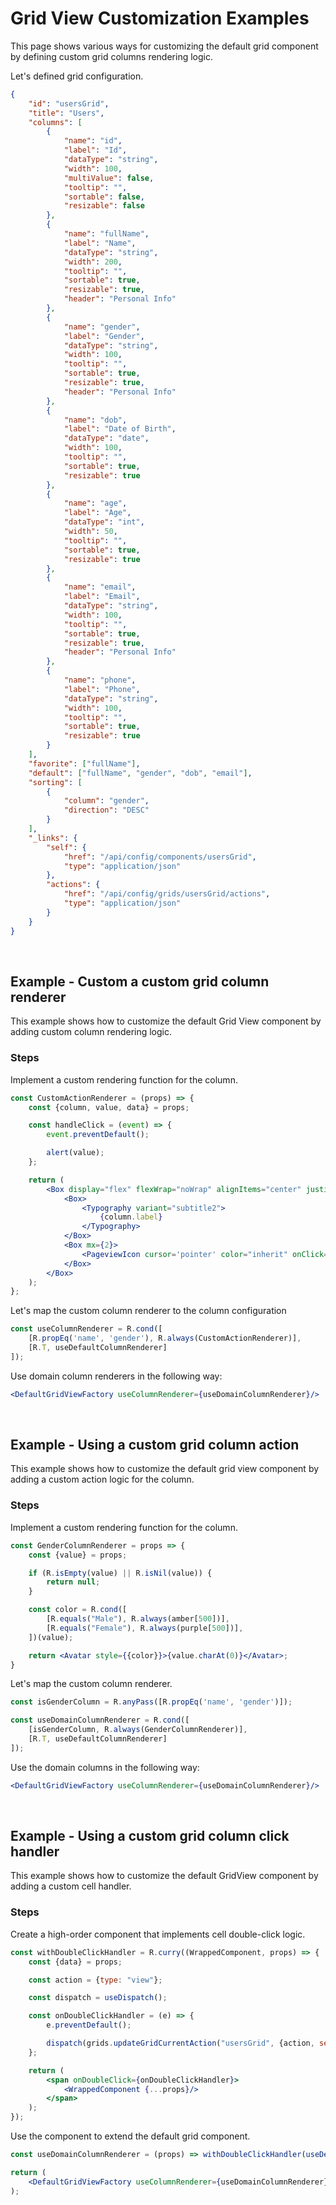
<Meta title="Examples/Components/GridView/Columns/README"/>

# Grid View Customization Examples

This page shows various ways for customizing the default grid component by defining custom grid columns rendering logic.

Let's defined grid configuration.

```json
{
    "id": "usersGrid",
    "title": "Users",
    "columns": [
        {
            "name": "id",
            "label": "Id",
            "dataType": "string",
            "width": 100,
            "multiValue": false,
            "tooltip": "",
            "sortable": false,
            "resizable": false
        },
        {
            "name": "fullName",
            "label": "Name",
            "dataType": "string",
            "width": 200,
            "tooltip": "",
            "sortable": true,
            "resizable": true,
            "header": "Personal Info"
        },
        {
            "name": "gender",
            "label": "Gender",
            "dataType": "string",
            "width": 100,
            "tooltip": "",
            "sortable": true,
            "resizable": true,
            "header": "Personal Info"
        },
        {
            "name": "dob",
            "label": "Date of Birth",
            "dataType": "date",
            "width": 100,
            "tooltip": "",
            "sortable": true,
            "resizable": true
        },
        {
            "name": "age",
            "label": "Age",
            "dataType": "int",
            "width": 50,
            "tooltip": "",
            "sortable": true,
            "resizable": true
        },
        {
            "name": "email",
            "label": "Email",
            "dataType": "string",
            "width": 100,
            "tooltip": "",
            "sortable": true,
            "resizable": true,
            "header": "Personal Info"
        },
        {
            "name": "phone",
            "label": "Phone",
            "dataType": "string",
            "width": 100,
            "tooltip": "",
            "sortable": true,
            "resizable": true
        }
    ],
    "favorite": ["fullName"],
    "default": ["fullName", "gender", "dob", "email"],
    "sorting": [
        {
            "column": "gender",
            "direction": "DESC"
        }
    ],
    "_links": {
        "self": {
            "href": "/api/config/components/usersGrid",
            "type": "application/json"
        },
        "actions": {
            "href": "/api/config/grids/usersGrid/actions",
            "type": "application/json"
        }
    }
}
```

<br/>

## Example - Custom a custom grid column renderer

This example shows how to customize the default Grid View component by adding custom column rendering logic.

### Steps

Implement a custom rendering function for the column.

```jsx
const CustomActionRenderer = (props) => {
	const {column, value, data} = props;

	const handleClick = (event) => {
		event.preventDefault();

		alert(value);
	};

	return (
		<Box display="flex" flexWrap="noWrap" alignItems="center" justifyContent="center">
			<Box>
				<Typography variant="subtitle2">
					{column.label}
				</Typography>
			</Box>
			<Box mx={2}>
				<PageviewIcon cursor='pointer' color="inherit" onClick={handleClick}/>
			</Box>
		</Box>
	);
};
```

Let's map the custom column renderer to the column configuration

```jsx
const useColumnRenderer = R.cond([
	[R.propEq('name', 'gender'), R.always(CustomActionRenderer)],
	[R.T, useDefaultColumnRenderer]
]);
```

Use domain column renderers in the following way:

```jsx
<DefaultGridViewFactory useColumnRenderer={useDomainColumnRenderer}/>
```

<br/>

## Example - Using a custom grid column action

This example shows how to customize the default grid view component by adding a custom action logic for the column.

### Steps

Implement a custom rendering function for the column.

```jsx
const GenderColumnRenderer = props => {
	const {value} = props;

	if (R.isEmpty(value) || R.isNil(value)) {
		return null;
	}

	const color = R.cond([
		[R.equals("Male"), R.always(amber[500])],
		[R.equals("Female"), R.always(purple[500])],
	])(value);

	return <Avatar style={{color}}>{value.charAt(0)}</Avatar>;
}
```

Let's map the custom column renderer.

```jsx
const isGenderColumn = R.anyPass([R.propEq('name', 'gender')]);

const useDomainColumnRenderer = R.cond([
	[isGenderColumn, R.always(GenderColumnRenderer)],
	[R.T, useDefaultColumnRenderer]
]);
```

Use the domain columns in the following way:

```jsx
<DefaultGridViewFactory useColumnRenderer={useDomainColumnRenderer}/>
```

<br/>

## Example - Using a custom grid column click handler

This example shows how to customize the default GridView component by adding a custom cell handler.

### Steps

Create a high-order component that implements cell double-click logic.

```jsx
const withDoubleClickHandler = R.curry((WrappedComponent, props) => {
	const {data} = props;

	const action = {type: "view"};

	const dispatch = useDispatch();

	const onDoubleClickHandler = (e) => {
		e.preventDefault();

		dispatch(grids.updateGridCurrentAction("usersGrid", {action, selected: data}));
	};

	return (
		<span onDoubleClick={onDoubleClickHandler}>
			<WrappedComponent {...props}/>
		</span>
	);
});
```

Use the component to extend the default grid component.

```jsx
const useDomainColumnRenderer = (props) => withDoubleClickHandler(useDefaultColumnRenderer(props));

return (
	<DefaultGridViewFactory useColumnRenderer={useDomainColumnRenderer}/>
);
```
